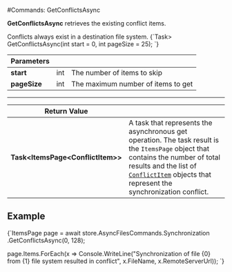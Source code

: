 
#Commands: GetConflictsAsync

**GetConflictsAsync** retrieves the existing conflict items.

<Admonition type="info" title="Conflicts location" id="conflicts-location" href="#conflicts-location">
Conflicts always exist in a destination file system.
</Admonition>



<TabItem value="get_conflicts_1" label="get_conflicts_1">
<CodeBlock language="csharp">
{`Task<ItemsPage<ConflictItem>> GetConflictsAsync(int start = 0, int pageSize = 25);
`}
</CodeBlock>
</TabItem>

| Parameters | | |
| ------------- | ------------- | ----- |
| **start** | int | The number of items to skip |
| **pageSize** | int | The maximum number of items to get |


---

| Return Value | |
| ------------- | ------------- |
| **Task&lt;ItemsPage&lt;ConflictItem&gt;&gt;** | A task that represents the asynchronous get operation. The task result is the `ItemsPage` object that contains the number of total results and the list of [`ConflictItem`](../../../../../glossary/conflict-item.mdx) objects that represent the synchronization conflict. |


## Example

<TabItem value="get_conflicts_2" label="get_conflicts_2">
<CodeBlock language="csharp">
{`ItemsPage<ConflictItem> page = await store.AsyncFilesCommands.Synchronization
												.GetConflictsAsync(0, 128);

page.Items.ForEach(x =>
	Console.WriteLine("Synchronization of file \{0\} from \{1\} file system resulted in conflict", 
	x.FileName, x.RemoteServerUrl));
`}
</CodeBlock>
</TabItem>


